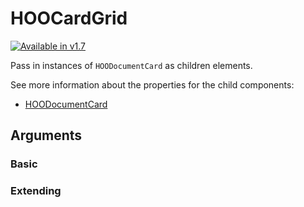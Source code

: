 
<Meta of={HooCardGridStories} />

# HOOCardGrid

[![Available in v1.7](https://img.shields.io/badge/💦%20Added%20Version-1.7-blue.svg?style=for-the-badge)](https://github.com/n8design/htwoo/blob/main/REACT-CHANGELOG.md)

Pass in instances of `HOODocumentCard` as children elements.

See more information about the properties for the child components:

* [HOODocumentCard](?path=/docs/molecules-persona-hooavatarpres--basic)

## Arguments

<ArgTypes of={HOOCardGrid} />

### Basic

<Canvas of={HooCardGridStories.Basic} />

### Extending

<Canvas of={HooCardGridStories.Extending} />
